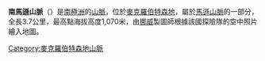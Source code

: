 {{coord|67|53|S|62|47|E|display=title}}

'''南馬遜山脈'''（{{lang-en|South Masson Range}}）是[[南極洲|南極洲]]的[[山脈|山脈]]，位於[[麥克羅伯特森地|麥克羅伯特森地]]，屬於[[馬遜山脈|馬遜山脈]]的一部分，全長3.7公里，最高點海拔高度1,070米，由[[挪威|挪威]]製圖師根據該國探險隊的空中照片繪入地圖。

{{DEFAULTSORT:South Masson Range}}
[[Category:麥克羅伯特森地山脈|Category:麥克羅伯特森地山脈]]


{{MacRobertsonLand-geo-stub}}
